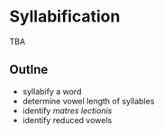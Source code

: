 # Syllabification 


::: {.callout-caution title="Content TBA"}
TBA
:::

## Outlne

- syllabify a word
- determine vowel length of syllables
- identify *matres lectionis*
- identify reduced vowels
